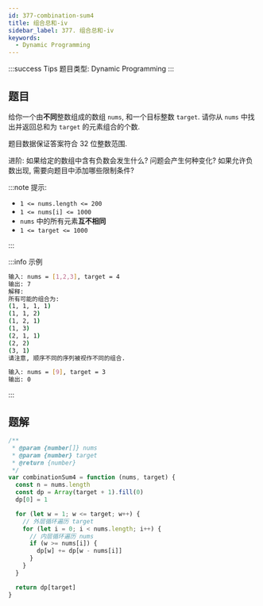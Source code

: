 ```yaml
---
id: 377-combination-sum4
title: 组合总和-iv
sidebar_label: 377. 组合总和-iv
keywords:
  - Dynamic Programming
---
```


:::success Tips
题目类型: Dynamic Programming
:::

## 题目

给你一个由**不同**整数组成的数组 `nums`, 和一个目标整数 `target`. 请你从 `nums` 中找出并返回总和为 `target` 的元素组合的个数.

题目数据保证答案符合 32 位整数范围.

进阶: 如果给定的数组中含有负数会发生什么? 问题会产生何种变化? 如果允许负数出现, 需要向题目中添加哪些限制条件?

:::note 提示:

- `1 <= nums.length <= 200`
- `1 <= nums[i] <= 1000`
- `nums` 中的所有元素**互不相同**
- `1 <= target <= 1000`

:::

:::info 示例

```bash
输入: nums = [1,2,3], target = 4
输出: 7
解释:
所有可能的组合为:
(1, 1, 1, 1)
(1, 1, 2)
(1, 2, 1)
(1, 3)
(2, 1, 1)
(2, 2)
(3, 1)
请注意, 顺序不同的序列被视作不同的组合.
```

```bash
输入: nums = [9], target = 3
输出: 0
```

:::

## 题解

```ts
/**
 * @param {number[]} nums
 * @param {number} target
 * @return {number}
 */
var combinationSum4 = function (nums, target) {
  const n = nums.length
  const dp = Array(target + 1).fill(0)
  dp[0] = 1

  for (let w = 1; w <= target; w++) {
    // 外层循环遍历 target
    for (let i = 0; i < nums.length; i++) {
      // 内层循环遍历 nums
      if (w >= nums[i]) {
        dp[w] += dp[w - nums[i]]
      }
    }
  }

  return dp[target]
}
```
